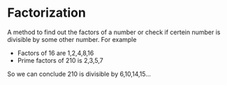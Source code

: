 # Factorization

A method to find out the factors of a number or check if certein number is divisible by some other number. 
For example
- Factors of 16 are 1,2,4,8,16
- Prime factors of 210 is 2,3,5,7

So we can conclude 210 is divisible by 6,10,14,15...